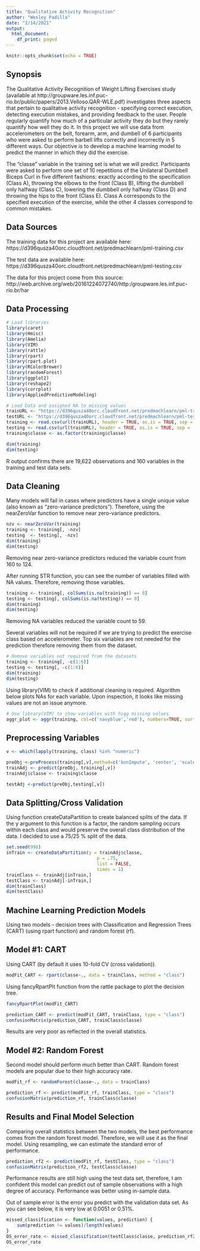 ```yaml
---
title: "Qualitative Activity Recognition"
author: "Wesley Padilla"
date: "2/14/2021"
output:
  html_document:
    df_print: paged
---
```


```r
knitr::opts_chunk$set(echo = TRUE)
```

## Synopsis  

The Qualitative Activity Recognition of Weight Lifting Exercises study (available at http://groupware.les.inf.puc-rio.br/public/papers/2013.Velloso.QAR-WLE.pdf) investigates three aspects that pertain to qualitative activity recognition - specifying correct execution, detecting execution mistakes, and providing feedback to the user. People regularly quantify how much of a particular activity they do but they rarely quantify how well they do it.  In this project we will use data from accelerometers on the belt, forearm, arm, and dumbell of 6 participants who were asked to perform barbell lifts correctly and incorrectly in 5 different ways.  Our objective is to develop a machine learning model to predict the manner in which they did the exercise.  

The "classe" variable in the training set is what we will predict.  Participants were asked to perform one set of 10 repetitions of the Unilateral Dumbbell Biceps Curl in five different fashions: exactly according to the specification (Class A), throwing the elbows to the front (Class B), lifting the dumbbell only halfway (Class C), lowering the dumbbell only halfway (Class D) and throwing the hips to the front (Class E). Class A corresponds to the specified execution of the exercise, while the other 4 classes correspond to common mistakes.  

## Data Sources

The training data for this project are available here:   
https://d396qusza40orc.cloudfront.net/predmachlearn/pml-training.csv   

The test data are available here:  
https://d396qusza40orc.cloudfront.net/predmachlearn/pml-testing.csv    

The data for this project come from this source:   http://web.archive.org/web/20161224072740/http:/groupware.les.inf.puc-rio.br/har   

## Data Processing   

```r
# Load libraries
library(caret)
library(Hmisc)
library(Amelia)
library(VIM)
library(rattle)
library(rpart)
library(rpart.plot)
library(RColorBrewer)
library(randomForest)
library(ggplot2)
library(reshape2)
library(corrplot)
library(AppliedPredictiveModeling)
```

```r
# Load Data and assigned NA to missing values
trainURL <- "https://d396qusza40orc.cloudfront.net/predmachlearn/pml-training.csv"
testURL <- "https://d396qusza40orc.cloudfront.net/predmachlearn/pml-testing.csv"
training <- read.csv(url(trainURL), header = TRUE, as.is = TRUE, sep = ',', na.strings = c("", "NA", "#DIV/0!"))
testing <- read.csv(url(trainURL), header = TRUE, as.is = TRUE, sep = ',', na.strings = c("", "NA", "#DIV/0!")) 
training$classe <- as.factor(training$classe)

dim(training)
dim(testing)
```

R output confirms there are 19,622 observations and 160 variables in the training and test data sets.  


## Data Cleaning

Many models will fail in cases where predictors have a single unique value (also known as “zero-variance predictors").  Therefore, using the nearZeroVar function to remove near zero-variance predictors.   
```r
nzv <- nearZeroVar(training)
training <- training[, -nzv]
testing  <- testing[, -nzv]
dim(training)
dim(testing)
```
Removing near zero-variance predictors reduced the variable count from 160 to 124.   


After running STR function, you can see the number of variables filled with NA values. Therefore, removing those variables.

```r
training <- training[, colSums(is.na(training)) == 0]
testing <- testing[, colSums(is.na(testing)) == 0]
dim(training)
dim(testing)
```

Removing NA variables reduced the variable count to 59.   

Several variables will not be required if we are trying to predict the exercise class based on accelerometer. Top six variables are not needed for the prediction therefore removing them from the dataset.    

```r
# Remove variables not required from the datasets  
training <- training[, -c(1:6)]
testing <- testing[, -c(1:6)]
dim(training)
dim(testing)
```


Using library(VIM) to check if additional cleaning is required. Algorithm below plots NAs for each variable.  Upon inspection, it looks like missing values are not an issue anymore. 

```r
# Use library(VIM) to show variables with higg missing values
aggr_plot <- aggr(training, col=c('navyblue','red'), numbers=TRUE, sortVars=TRUE, labels=names(training), cex.axis=.7, gap=3, ylab=c("Histogram of missing data","Pattern"))
```


## Preprocessing Variables   

```r
v <- which(lapply(training, class) %in% "numeric")

preObj <-preProcess(training[,v],method=c('knnImpute', 'center', 'scale'))
trainAdj <- predict(preObj, training[,v])
trainAdj$classe <- training$classe

testAdj <-predict(preObj,testing[,v])
```

## Data Splitting/Cross Validation   

Using function createDataPartition to create balanced splits of the data. If the y argument to this function is a factor, the random sampling occurs within each class and would preserve the overall class distribution of the data. I decided to use a 75/25 % split of the data.   

```r
set.seed(998)
inTrain <- createDataPartition(y = trainAdj$classe, 
                                  p = .75,
                                  list = FALSE,
                                  times = 1)
trainClass <- trainAdj[inTrain,]
testClass <- trainAdj[-inTrain,]
dim(trainClass)
dim(testClass)
```

## Machine Learning Prediction Models

Using two models - decision trees with Classification and Regression Trees (CART) (using rpart function) and random forest (rf).

## Model #1: CART

Using CART (by default it uses 10-fold CV (cross validation)).   

```r
modFit_CART <- rpart(classe~., data = trainClass, method = "class")
```

Using fancyRpartPlt function from the rattle package to plot the decision tree.   
```r
fancyRpartPlot(modFit_CART)
```

```r
prediction_CART <- predict(modFit_CART, trainClass, type = "class")
confusionMatrix(prediction_CART, trainClass$classe)
```
Results are very poor as reflected in the overall statistics.


## Model #2: Random Forest   

Second model should perform much better than CART. Random forest models are popular due to their high accuracy rate.  
```r
modFit_rf <- randomForest(classe~., data = trainClass)
```

```r
prediction_rf <- predict(modFit_rf, trainClass, type = "class")
confusionMatrix(prediction_rf, trainClass$classe)
```

## Results and Final Model Selection

Comparing overall statistics between the two models, the best performance comes from the random forest model.  Therefore, we will use it as the final model.  Using resampling, we can estimate the standard error of performance.   


```r
prediction_rf2 <- predict(modFit_rf, testClass, type = "class")
confusionMatrix(prediction_rf2, testClass$classe)
```

Performance results are still high using the test data set, therefore, I am confident this model can predict out of sample observations with a high degree of accuracy.  Performance was better using in-sample data.

Out of sample error is the error you predict with the validation data set. As you can see below, it is very low at 0.0051 or 0.51%.     
```r
missed_classification <- function(values, prediction) {
    sum(prediction != values)/length(values)
}
OS_error_rate <- missed_classification(testClass$classe, prediction_rf2)
OS_error_rate
```


